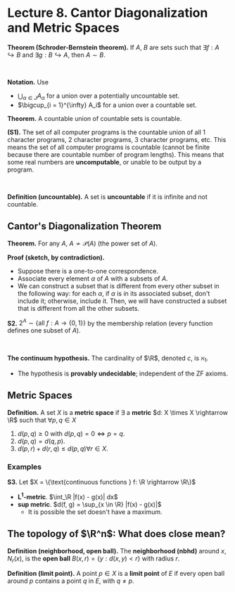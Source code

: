 # Lecture 8. Cantor Diagonalization and Metric Spaces

**Theorem (Schroder-Bernstein theorem).** If $A$, $B$ are sets such that $\exists f: A \hookrightarrow B$ and $\exists g: B \hookrightarrow A$, then $A \sim B$.

<br />

**Notation.** Use
- $\bigcup_{\alpha\in J}A_\alpha$ for a union over a potentially uncountable set.
- $\bigcup_{i = 1}^{\infty} A_i$ for a union over a countable set.

**Theorem.** A countable union of countable sets is countable.

**(S1).** The set of all computer programs is the countable union of all $1$ character programs, $2$ character programs, $3$ character programs, etc. This means the set of all computer programs is countable (cannot be finite because there are countable number of program lengths). This means that some real numbers are **uncomputable**, or unable to be output by a program.

<br />

**Definition (uncountable).** A set is **uncountable** if it is infinite and not countable.

## Cantor's Diagonalization Theorem

**Theorem.** For any $A$, $A \nsim \mathcal{P}(A)$ (the power set of $A$).

**Proof (sketch, by contradiction).** 
- Suppose there is a one-to-one correspondence.
- Associate every element $\alpha$ of $A$ with a subsets of $A$.
- We can construct a subset that is different from every other subset in the following way: for each $\alpha$, if $\alpha$ is in its associated subset, don't include it; otherwise, include it. Then, we will have constructed a subset that is different from all the other subsets.

**S2.** $2^A \sim \{\text{all } f: A \rightarrow \{0, 1\}\}$ by the membership relation (every function defines one subset of $A$).

<br />

**The continuum hypothesis.** The cardinality of $\R$, denoted $c$, is $\aleph_1$.
- The hypothesis is **provably undecidable**; independent of the ZF axioms.

## Metric Spaces
**Definition.** A set $X$ is a **metric space** if $\exists$ a **metric** $d: X \times X \rightarrow \R$ such that $\forall p, q \in X$
1. $d(p, q) \geq 0$ with $d(p, q) = 0 \iff p = q$.
2. $d(p, q) = d(q, p)$.
3. $d(p, r) + d(r, q) \leq d(p, q) \forall r \in X$.

### Examples

**S3.** Let $X = \{\text{continuous functions } f: \R \rightarrow \R\}$
- **L<sup>1</sup>-metric**. $\int_\R |f(x) - g(x)| dx$
- **sup metric**. $d(f, g) = \sup_{x \in \R} |f(x) - g(x)|$
    - It is possible the set doesn't have a maximum.

## The topology of $\R^n$: What does close mean?

**Definition (neighborhood, open ball).** The **neighborhood (nbhd)** around $x$, $N_r(x)$, is the **open ball** $B(x, r) = \{y: d(x, y) < r\}$ with radius $r$.

**Definition (limit point).** A point $p \in X$ is a **limit point** of $E$ if every open ball around $p$ contains a point $q$ in $E$, with $q \neq p$.